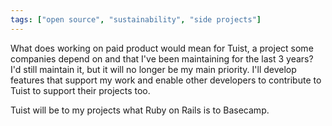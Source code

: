 ```yaml
---
tags: ["open source", "sustainability", "side projects"]
---
```


What does working on paid product would mean for Tuist, a project some companies depend on and that I've been maintaining for the last 3 years? I'd still maintain it, but it will no longer be my main priority. I'll develop features that support my work and enable other developers to contribute to Tuist to support their projects too.

Tuist will be to my projects what Ruby on Rails is to Basecamp.